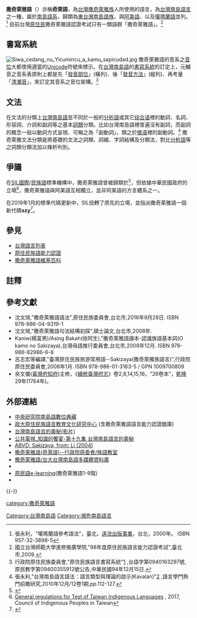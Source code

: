 {{noteTA
|1=zh-cn:语法;zh-hk:文法;zh-tw:文法;
}}
{{Infobox Language
|name=撒奇萊雅語
|nativename={{lang|en|Sakizaya}} <!--Tsou language-->
|states=[[台灣|台灣]]東部
|region=分布於[[台灣|台灣]][[花蓮縣|花蓮]][[奇萊平原|奇萊平原]]
|speakers = 997人
|date= 2020年
|ref= <ref>"撒奇萊雅族"[http://www.apc.gov.tw/portal/docDetail.html?CID=940F9579765AC6A0&DID=0C3331F0EBD318C264AC48B3613BF698] {{Wayback|url=http://www.apc.gov.tw/portal/docDetail.html?CID=940F9579765AC6A0&DID=0C3331F0EBD318C264AC48B3613BF698 |date=20130923055707 }},行政院原住民族委員會,2012年/8月29日查閱.</ref>
|script = [[原住民族語言書寫系統|撒奇萊雅語羅馬字]]（[[拉丁字母|拉丁字母]]）
|familycolor=Austronesian
|fam1=[[南島語系|南島語系]]
|fam2=[[台灣南島語言|台灣南島語言]]
|fam3=[[東台灣南島語族|東台灣南島語族]]
|fam4=中部語群
|nation={{TWN}}原住民族地區<ref>{{cite web|url=http://www.rootlaw.com.tw/LawArticle.aspx?LawID=A040350000004700-1060614|title=原住民族語言發展法|access-date=2017-08-03|archive-date=2017-08-04|archive-url=https://web.archive.org/web/20170804014519/http://www.rootlaw.com.tw/LawArticle.aspx?LawID=A040350000004700-1060614|dead-url=no}}</ref>
|agency=台灣[[原住民族委員會|原住民族委員會]]、[[中央研究院|中央研究院]] (''Academia Sinica'')
|iso3=szy
|glotto=saki1247
|glottorefname=Sakizaya
|vitality=c
|map= Formosan languages.png
|mapsize=
|mapalt=
|mapcaption=[[漢人|漢人]]遷台之前的台灣南島語言分布圖(按 Blust, 1999)<ref>Blust, R. (1999). "Subgrouping, circularity and extinction: some issues in Austronesian comparative linguistics" in E. Zeitoun & P.J.K Li (Ed.) Selected papers from the Eighth International Conference on Austronesian Linguistics (pp. 31-94). Taipei: Academia Sinica.</ref>.撒奇萊雅語語分佈於東台灣沿岸中部區域（紫色）.
}}

'''撒奇萊雅語'''（{{lang-ais|Sakizaya|links=no}}）亦稱'''奇萊語'''，為[[台灣|台灣]][[撒奇萊雅族|撒奇萊雅族]]人所使用的語言，為[[台灣南島語言|台灣南島語言]]之一種，屬於[[南島語系|南島語系]]，歸類為[[東台灣南島語族|東台灣南島語族]]，與[[阿美語|阿美語]]、以及[[噶瑪蘭語|噶瑪蘭語]]並列。<ref>張永利，"噶瑪蘭語參考語法"，臺北，[[遠流出版事業|遠流出版事業]]，台北，2000年。 ISBN 957-32-3898-5</ref> 目前台灣[[原住民|原住民]]撒奇萊雅語認證考試只有一類語群「撒奇萊雅語」。<ref>國立台灣師範大學進修推廣學院,"98年度原住民族語言能力認證考試"{{cite web |url=http://140.122.109.96/ipt/viewpage.php?page_id=11 |title=存档副本 |accessdate=2017-03-01  |deadurl=yes |archiveurl=https://web.archive.org/web/20091217013326/http://140.122.109.96/ipt/viewpage.php?page_id=11 |archivedate=2009-12-17 }},臺北市,2009.</ref>

==書寫系統==
{{main|撒奇萊雅語音系}}
[[File:Siwa_cedang_nu_Yicumincu_a_kamu_sapicudad.jpg|thumb]]
撒奇萊雅語的音系之[[音位|音位]]大都使用適當的[[Unicode|Unicode]]符號來標示。在[[台灣南島語|台灣南島語]]的[[書寫系統|書寫系統]]的訂定上，元輔音之音系表原則上都是先「[[發音部位|發音部位]]」(橫列)、後「[[發音方法|發音方法]]」(縱列)、再考量「[[清濁音|清濁音]]」，來訂定其音系之音位架構。<ref name=shaolatin>行政院原住民族委員會,"原住民族語言書寫系統"[http://www.edu.tw/files/list/M0001/aboriginal.pdf] {{Wayback|url=http://www.edu.tw/files/list/M0001/aboriginal.pdf |date=20110212023032 }},台語字第0940163297號,原民教字第09400355912號公告,中華民國94年12月15日.</ref>

== 文法 ==
{{main|撒奇萊雅語文法}}

在文法的分類上[[台灣南島語|台灣南島語]]並不同於一般的[[分析語|分析語]]或其它[[综合语|综合语]]裡的動詞、名詞、形容詞、介詞和副詞等之基本[[詞類|詞類]]分類。比如台灣南島語裡普遍沒有副詞，而副詞的概念一般以動詞方式呈現、可稱之為「副動詞」，類之於[[俄语|俄语]]裡的副動詞。<ref name=diunnbbunhua>張永利,"台灣南島語言語法：語言類型與理論的啟示(Kavalan)"[http://vietnam.nsc.gov.tw/public/Data/012714292271.pdf] {{Wayback|url=http://vietnam.nsc.gov.tw/public/Data/012714292271.pdf |date=20131019184617 }},語言學門熱門前瞻研究,2010年12月/12卷1期,pp.112-127.</ref> 撒奇萊雅文法分類是將基礎的文法之詞類、詞綴、字詞結構及分類法，對比[[分析語|分析語]]等之詞類分類法加以條析判別。

== 爭議 ==
在[[SIL國際|SIL國際]]/[[民族語|民族語]]標準機構中，撒奇萊雅語曾被歸類於{{le|那荳蘭語|Nataoran language|那荳蘭阿美語}}<ref>{{Cite web |url=https://www.ethnologue.com/language/ais |title=Nataoran at Ethnologue |access-date=2019-01-28 |archive-date=2018-12-01 |archive-url=https://web.archive.org/web/20181201140337/https://www.ethnologue.com/language/ais |dead-url=no }}</ref>，但依據中華民國政府的立場<ref>[http://apc.sce.ntnu.edu.tw/abst/files/1504579855_piQrv.pdf General regulations for Test of Taiwan Indigenous Languages] {{Wayback|url=http://apc.sce.ntnu.edu.tw/abst/files/1504579855_piQrv.pdf |date=20180324134727 }}, 2017, Council of Indigenous Peoples in Taiwan</ref>，撒奇萊雅語與阿美語互相獨立，並非阿美語的方言體系之一。

在2019年1月的標準代碼更新中，SIL扭轉了原先的立場，並指派撒奇萊雅語一個新代碼'''szy'''<ref>{{Cite web |url=https://iso639-3.sil.org/code/szy |title=存档副本 |access-date=2019-01-28 |archive-date=2019-08-22 |archive-url=https://web.archive.org/web/20190822183349/https://iso639-3.sil.org/code/szy |dead-url=no }}</ref>。

== 參見 ==
*[[台灣語言列表|台灣語言列表]]
*[[原住民族語能力認證|原住民族語能力認證]]
*[[撒奇萊雅語維基百科|撒奇萊雅語維基百科]]

==註釋==
{{reflist|2}}

== 參考文獻 ==
{{refbegin}}
*沈文琦,"撒奇萊雅語語法",原住民族委員會,台北市,2016年9月28日. ISBN 978-986-04-9319-1
*沈文琦,"撒奇萊雅語句法結構初探",碩士論文,台北市,2008年.
*Kaniw(楊富男)/Asing Bakah(徐阿生),"撒奇萊雅語讀本-認識族語基本詞(O kamo no Sakizaya),台灣母語推行委員會,台北市,2008年12月. ISBN 978-986-82986-6-8
*呂志宏等編譯,"臺灣原住民族旅游常用語--Sakizaya(撒奇萊雅族語言)",行政院原住民委員會,2008年1月. ISBN 978-986-01-3163-5 / GPN 1009700809
*余文儀([[臺灣府|臺灣府]][[知府|知府]])主修，《[[臺灣府志|續修臺灣府志]]》卷2,8,14,15,16，“26卷本”，[[乾隆|乾隆]]29年(1764年)。
{{refend}}

== 外部連結 ==
{{InterWiki|code=szy}}
{{div col|cols=2}}
*[https://web.archive.org/web/20070115071850/http://formosan.sinica.edu.tw/ 中央研究院南島語數位典藏]
*[http://www.alcd.nccu.edu.tw/index_0.html 政大原住民族語言教育文化研究中心] {{Wayback|url=http://www.alcd.nccu.edu.tw/index_0.html |date=20131120051237 }}(含撒奇萊雅語語言能力認證題庫)
*[http://www.youmaker.com/video/sv?id=cc0c9909af5e4c6d8758ef0def64ead0001 台灣南島語言的奧秘(影片)] {{Wayback|url=http://www.youmaker.com/video/sv?id=cc0c9909af5e4c6d8758ef0def64ead0001 |date=20110720123709 }}
*[http://web.pts.org.tw/~web01/knowledge/19.htm 公共電視_知識的饗宴-第十九集 台灣南島語言的奧秘] {{Wayback|url=http://web.pts.org.tw/~web01/knowledge/19.htm |date=20101222165929 }}
*[https://web.archive.org/web/20111213060723/http://language.psy.auckland.ac.nz/austronesian/language.php?id=801 ABVD: Sakizaya, from: Li (2004) ]
*[https://web.archive.org/web/20140220092020/http://www.apc.gov.tw/portal/associate/dailyword/list.html?CID=7E2E68C485A6C497&enthic=282EAB5FE0877768D0636733C6861689 撒奇萊雅語(奇萊語)--行政院原委會/族語教室]
*[http://corpus.linguistics.ntu.edu.tw/choose.php?q=sakizaya 撒奇萊雅語/台大台灣南島語多媒體資料庫] {{Wayback|url=http://corpus.linguistics.ntu.edu.tw/choose.php?q=sakizaya |date=20190822082713 }}
*{{youtube|ecQpuhUFbdU|撒奇萊雅─沉默的族群}}
*[https://web.archive.org/web/20111208220112/http://e-learning.apc.gov.tw/ 原民語e-learning](撒奇萊雅語1-9階)
*{{youtube|KSSYRYIBwI8|撒奇萊雅語新聞}}
{{div col end}}
{{-}}
{{台灣語言}}
{{南島語系}}

[[Category:台灣南島語|Category:台灣南島語]]
[[category:撒奇萊雅語|category:撒奇萊雅語]]
[[Category:瀕危南島語言|Category:瀕危南島語言]]